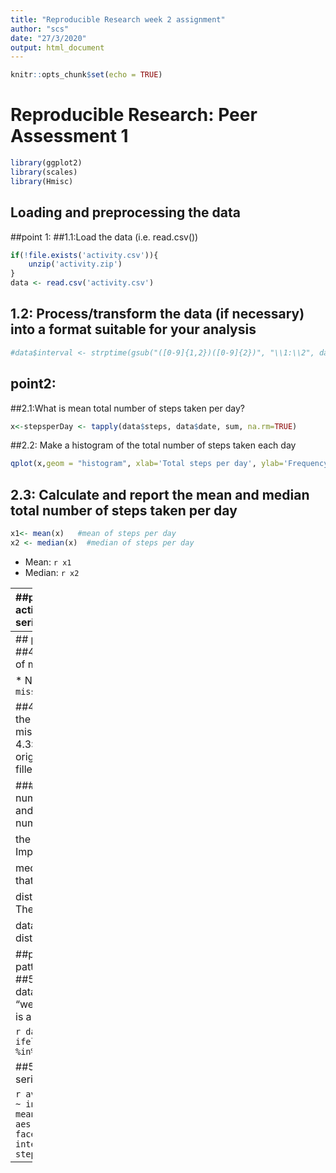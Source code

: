---
title: "Reproducible Research week 2 assignment"
author: "scs"
date: "27/3/2020"
output: html_document
---

```{r setup, include=FALSE}
knitr::opts_chunk$set(echo = TRUE)
```


# Reproducible Research: Peer Assessment 1

```{r, echo=FALSE, results='hide', warning=FALSE, message=FALSE}
library(ggplot2)
library(scales)
library(Hmisc)
```

## Loading and preprocessing the data
##point 1:
##1.1:Load the data (i.e. read.csv())
```{r}
if(!file.exists('activity.csv')){
    unzip('activity.zip')
}
data <- read.csv('activity.csv')
```
## 1.2: Process/transform the data (if necessary) into a format suitable for your analysis
```{r}
#data$interval <- strptime(gsub("([0-9]{1,2})([0-9]{2})", "\\1:\\2", data$interval), format='%H:%M')
```

## point2:
##2.1:What is mean total number of steps taken per day?
```{r}
x<-stepsperDay <- tapply(data$steps, data$date, sum, na.rm=TRUE)
```

##2.2: Make a histogram of the total number of steps taken each day
```{r}
qplot(x,geom = "histogram", xlab='Total steps per day', ylab='Frequency using binwith 500', binwidth=500)
```

## 2.3: Calculate and report the mean and median total number of steps taken per day
```{r}
x1<- mean(x)   #mean of steps per day
x2 <- median(x)  #median of steps per day

```
* Mean: `r x1`
* Median:  `r x2`

-----
##point3:What is the average daily activity pattern?
##3.1: to make time series plot
```{r}
x3<- aggregate(x=list(meanSteps=data$steps), by=list(interval=data$interval), FUN=mean, na.rm=TRUE) #average steps per time block

ggplot(data=x3, aes(x=interval, y=meanSteps)) +
    geom_line() +
    xlab("5-minute interval") +
    ylab("average number of steps taken") 
```
* Average Steps per time Block:`r x3`

## 3.2: Which 5-minute interval, on average across all the days in the dataset, contains the maximum number of steps?
```{r}
x4<-maxsteps <- which.max(x3$meanSteps)

x5 <-  gsub("([0-9]{1,2})([0-9]{2})", "\\1:\\2", x3[x4,'interval'])  #time for max steps

```

* Max no. of  Steps at: `r x5`

----
## point4:Imputing missing values
##4.1:Calculate and report the total number of missing values in the dataset 
```{r}
missingvalues<- length(which(is.na(data$steps))) # number of missing values
```

* Number of missing values: `r missingvalues`

##4.2: Devise a strategy for filling in all of the missing values in the dataset.
#The missing values will be replaced by mean.
## 4.3:Create a new dataset that is equal to the original dataset but with the missing data filled in.
```{r}
data_imputed <- data
data_imputed$steps<-impute(data$steps, fun=mean) 
```

##### 4.4: Make a histogram of the total number of steps taken each day.Calculate and report the mean and median total number of steps taken per day. 
```{r}
x6<-stepsperday_imputed <- tapply(data_imputed$steps, data_imputed$date, sum)
qplot(x6,geom="histogram", xlab='Total steps per day (Imputed)', ylab='Frequency using binwith 500', binwidth=500)
#calculation of mean and median of the imputed data
x7<-Meanofimputeddata <- mean(x6)
x8<-Medianofimputeddata <- median(x6)
```
* Mean (Imputed): `r x7`
* Median (Imputed):  `r x8`
Mean and median of the imputed data differ from the mean and median of

the original data (datawith out imputing). Imputed data mean and 

median are same. The impact of imputing is that it make the 

distribution of the imputed data symmetric. The mean of the original 

data was less than its median. It makes the distribution negatively skewed.

##point5: Are there differences in activity patterns between weekdays and weekends?
##5.1 :Create a new factor variable in the dataset with two levels – “weekday” and “weekend” indicating whether a given date is a weekday or weekend day.

```{r}
data_imputed$dateType <-  ifelse(as.POSIXlt(data_imputed$date)$wday %in% c(0,6), 'weekend', 'weekday')
```

##5.2: Make a panel plot containing a time series plot

```{r}
averageddata_imputed <- aggregate(steps ~ interval + dateType, data=data_imputed, mean)
ggplot(averageddata_imputed, aes(interval, steps)) + 
    geom_line() + 
    facet_grid(dateType ~ .) +
    xlab("5-minute interval") + 
    ylab("avarage number of steps")
```

----


